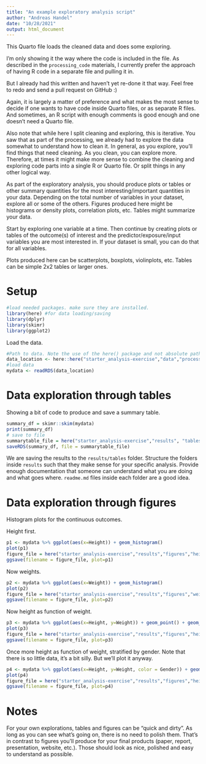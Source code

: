 ```yaml
---
title: "An example exploratory analysis script"
author: "Andreas Handel"
date: "10/28/2021"
output: html_document
---
```


  
  
This Quarto file loads the cleaned data and does some exploring.

I'm only showing it the way where the code is included in the file. 
As described in the `processing_code` materials, I currently prefer the approach of having R code in a separate file and pulling it in.

But I already had this written and haven't yet re-done it that way. Feel free to redo and send a pull request on GitHub :)

Again, it is largely a matter of preference and what makes the most sense to decide if one wants to have code inside Quarto files, or as separate R files.
And sometimes, an R script with enough comments is good enough and one doesn't need a Quarto file.

Also note that while here I split cleaning and exploring, this is iterative. You saw that as part of the processing, we already had to explore the data somewhat to understand how to clean it. In general, as you explore, you'll find things that need cleaning. As you clean, you can explore more. Therefore, at times it might make more sense to combine the cleaning and exploring code parts into a single R or Quarto file. Or split things in any other logical way.

As part of the exploratory analysis, you should produce plots or tables or other summary quantities for the most interesting/important quantities in your data. Depending on the total number of variables in your dataset, explore all or some of the others. Figures produced here might be histograms or density plots, correlation plots, etc. Tables might summarize your data.

Start by exploring one variable at a time. Then continue by creating plots or tables of the outcome(s) of interest and the predictor/exposure/input variables you are most interested in. If your dataset is small, you can do that for all variables. 

Plots produced here can be scatterplots, boxplots, violinplots, etc. Tables can be simple 2x2 tables or larger ones.

# Setup

```r
#load needed packages. make sure they are installed.
library(here) #for data loading/saving
library(dplyr)
library(skimr)
library(ggplot2)
```


Load the data.

```r
#Path to data. Note the use of the here() package and not absolute paths
data_location <- here::here("starter_analysis-exercise","data","processed_data","processeddata.rds")
#load data
mydata <- readRDS(data_location)
```





# Data exploration through tables

Showing a bit of code to produce and save a summary table.


```r
summary_df = skimr::skim(mydata)
print(summary_df)
# save to file
summarytable_file = here("starter_analysis-exercise","results", "tables_files", "summarytable.rds")
saveRDS(summary_df, file = summarytable_file)
```

We are saving the results to the `results/tables` folder. Structure the folders inside `results` such that they make sense for your specific analysis. Provide enough documentation that someone can understand what you are doing and what goes where. `readme.md` files inside each folder are a good idea.


# Data exploration through figures

Histogram plots for the continuous outcomes. 

Height first.

```r
p1 <- mydata %>% ggplot(aes(x=Height)) + geom_histogram() 
plot(p1)
figure_file = here("starter_analysis-exercise","results","figures","height_distribution.png")
ggsave(filename = figure_file, plot=p1) 
```

Now weights.

```r
p2 <- mydata %>% ggplot(aes(x=Weight)) + geom_histogram() 
plot(p2)
figure_file = here("starter_analysis-exercise","results","figures","weight_distribution.png")
ggsave(filename = figure_file, plot=p2) 
```

Now height as function of weight.

```r
p3 <- mydata %>% ggplot(aes(x=Height, y=Weight)) + geom_point() + geom_smooth(method='lm')
plot(p3)
figure_file = here("starter_analysis-exercise","results","figures","height_weight.png")
ggsave(filename = figure_file, plot=p3) 
```

Once more height as function of weight, stratified by gender. Note that there is so little data, it's a bit silly. But we'll plot it anyway.

```r
p4 <- mydata %>% ggplot(aes(x=Height, y=Weight, color = Gender)) + geom_point() + geom_smooth(method='lm')
plot(p4)
figure_file = here("starter_analysis-exercise","results","figures","height_weight_stratified.png")
ggsave(filename = figure_file, plot=p4) 
```



# Notes

For your own explorations, tables and figures can be "quick and dirty". As long as you can see what's going on, there is no need to polish them. That's in contrast to figures you'll produce for your final products (paper, report, presentation, website, etc.). Those should look as nice, polished and easy to understand as possible.


